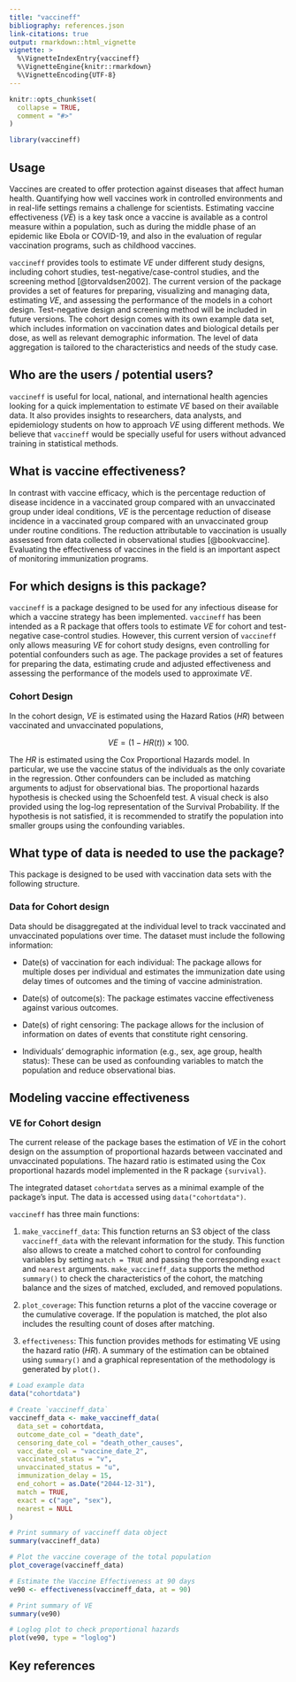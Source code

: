 ```yaml
---
title: "vaccineff"
bibliography: references.json
link-citations: true
output: rmarkdown::html_vignette
vignette: >
  %\VignetteIndexEntry{vaccineff}
  %\VignetteEngine{knitr::rmarkdown}
  %\VignetteEncoding{UTF-8}
---
```


```r
knitr::opts_chunk$set(
  collapse = TRUE,
  comment = "#>"
)
```

```r
library(vaccineff)
```

## Usage

Vaccines are created to offer protection against diseases that affect human health. Quantifying how well vaccines work in controlled environments and in real-life settings remains a challenge for scientists. Estimating vaccine effectiveness ($VE$) is a key task once a vaccine is available as a control measure within a population, such as during the middle phase of an epidemic like Ebola or COVID-19, and also in the evaluation of regular vaccination programs, such as childhood vaccines.

`vaccineff` provides tools to estimate $VE$ under different study designs, including cohort studies, test-negative/case-control studies, and the screening method [@torvaldsen2002]. The current version of the package provides a set of features for preparing, visualizing and managing data, estimating $VE$, and assessing the performance of the models in a cohort design. Test-negative design and screening method will be included in future versions. The cohort design comes with its own example data set, which includes information on vaccination dates and biological details per dose, as well as relevant demographic information. The level of data aggregation is tailored to the characteristics and needs of the study case. 

## Who are the users / potential users?

`vaccineff` is useful for local, national, and international health agencies looking for a quick implementation to estimate $VE$ based on their available data. It also provides insights to researchers, data analysts, and epidemiology students on how to approach $VE$ using different methods. We believe that `vaccineff` would be specially useful for users without advanced training in statistical methods.

## What is vaccine effectiveness?

In contrast with vaccine efficacy, which is the percentage reduction of disease incidence in a vaccinated group compared with an unvaccinated group under ideal conditions, $VE$ is the percentage reduction of disease incidence in a vaccinated group compared with an unvaccinated group under routine conditions. The reduction attributable to vaccination is usually assessed from data collected in observational studies [@bookvaccine]. Evaluating the effectiveness of vaccines in the field is an important aspect of monitoring immunization programs. 

## For which designs is this package?

`vaccineff` is a package designed to be used for any infectious disease for which a vaccine strategy has been implemented. `vaccineff` has been intended as a R package that offers tools to estimate  $VE$ for cohort  and test-negative case-control studies. However, this current version of `vaccineff` only allows measuring $VE$ for cohort study designs, even controlling for potential confounders such as age. The package provides a set of features for preparing the data, estimating crude and adjusted effectiveness and  assessing the performance of  the models used to approximate $VE$.

### Cohort Design

In the cohort design, $VE$ is estimated using the Hazard Ratios ($HR$) between vaccinated and unvaccinated populations,

$$VE = (1-HR(t))\times100.$$

The $HR$ is estimated using the Cox Proportional Hazards model. In particular, we use the vaccine status of the individuals as the only covariate in the regression. Other confounders can be included as matching arguments to adjust for observational bias. The proportional hazards hypothesis is checked using the Schoenfeld test. A visual check is also provided using the log-log representation of the Survival Probability. If the hypothesis is not satisfied, it is recommended to stratify the population into smaller groups using the confounding variables.

## What type of data is needed to use the package?

This package is designed to be used with vaccination data sets with the following structure.

### Data for Cohort design

Data should be disaggregated at the individual level to track vaccinated and unvaccinated populations over time. The dataset must include the following information:

- Date(s) of vaccination for each individual: The package allows for multiple doses per individual and estimates the immunization date using delay times of outcomes and the timing of vaccine administration.

- Date(s) of outcome(s): The package estimates vaccine effectiveness against various outcomes.

- Date(s) of right censoring: The package allows for the inclusion of information on dates of events that constitute right censoring.

- Individuals' demographic information (e.g., sex, age group, health status): These can be used as confounding variables to match the population and reduce observational bias.

## Modeling vaccine effectiveness

### VE for Cohort design

The current release of the package bases the estimation of $VE$ in the cohort design on the assumption of proportional hazards between vaccinated and unvaccinated populations. The hazard ratio is estimated using the Cox proportional hazards model implemented in the R package `{survival}`.

The integrated dataset `cohortdata` serves as a minimal example of the package's input. The data is accessed using `data("cohortdata")`.

`vaccineff` has three main functions:


1. `make_vaccineff_data`: This function returns an S3 object of the class `vaccineff_data` with the relevant information for the study. This function also allows to create a matched cohort to control for confounding variables by setting `match = TRUE` and passing the corresponding `exact` and `nearest` arguments.
`make_vaccineff_data`  supports the method `summary()` to check the characteristics of the cohort, the matching balance and the sizes of matched, excluded, and removed populations.

2.  `plot_coverage`: This function returns a plot of the vaccine coverage or the cumulative coverage. If the population is matched, the plot also includes the resulting count of doses after matching. 

3. `effectiveness`: This function provides methods for estimating VE using the hazard ratio ($HR$). A summary of the estimation can be obtained using `summary()` and a graphical representation of the methodology is generated by `plot().`


```r
# Load example data
data("cohortdata")

# Create `vaccineff_data`
vaccineff_data <- make_vaccineff_data(
  data_set = cohortdata,
  outcome_date_col = "death_date",
  censoring_date_col = "death_other_causes",
  vacc_date_col = "vaccine_date_2",
  vaccinated_status = "v",
  unvaccinated_status = "u",
  immunization_delay = 15,
  end_cohort = as.Date("2044-12-31"),
  match = TRUE,
  exact = c("age", "sex"),
  nearest = NULL
)

# Print summary of vaccineff data object
summary(vaccineff_data)

# Plot the vaccine coverage of the total population
plot_coverage(vaccineff_data)

# Estimate the Vaccine Effectiveness at 90 days
ve90 <- effectiveness(vaccineff_data, at = 90)

# Print summary of VE
summary(ve90)

# Loglog plot to check proportional hazards
plot(ve90, type = "loglog")
```

## Key references